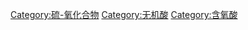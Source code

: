 {{Commonscat|Sulfur oxoacids}}

[[Category:硫-氧化合物|Category:硫-氧化合物]]
[[Category:无机酸|Category:无机酸]]
[[Category:含氧酸|Category:含氧酸]]